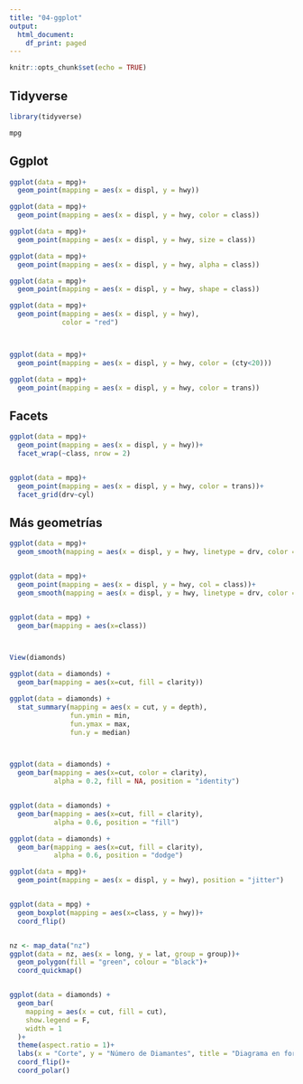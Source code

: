 ```yaml
---
title: "04-ggplot"
output:
  html_document:
    df_print: paged
---
```


```r
knitr::opts_chunk$set(echo = TRUE)
```

## Tidyverse
```r
library(tidyverse)

mpg
```

## Ggplot
```r
ggplot(data = mpg)+
  geom_point(mapping = aes(x = displ, y = hwy))

ggplot(data = mpg)+
  geom_point(mapping = aes(x = displ, y = hwy, color = class))

ggplot(data = mpg)+
  geom_point(mapping = aes(x = displ, y = hwy, size = class))

ggplot(data = mpg)+
  geom_point(mapping = aes(x = displ, y = hwy, alpha = class))

ggplot(data = mpg)+
  geom_point(mapping = aes(x = displ, y = hwy, shape = class))

ggplot(data = mpg)+
  geom_point(mapping = aes(x = displ, y = hwy),
             color = "red")



ggplot(data = mpg)+
  geom_point(mapping = aes(x = displ, y = hwy, color = (cty<20)))

ggplot(data = mpg)+
  geom_point(mapping = aes(x = displ, y = hwy, color = trans))
```



## Facets

```r
ggplot(data = mpg)+ 
  geom_point(mapping = aes(x = displ, y = hwy))+
  facet_wrap(~class, nrow = 2)


ggplot(data = mpg)+ 
  geom_point(mapping = aes(x = displ, y = hwy, color = trans))+
  facet_grid(drv~cyl)
```


## Más geometrías

```r
ggplot(data = mpg)+ 
  geom_smooth(mapping = aes(x = displ, y = hwy, linetype = drv, color = drv))


ggplot(data = mpg)+ 
  geom_point(mapping = aes(x = displ, y = hwy, col = class))+
  geom_smooth(mapping = aes(x = displ, y = hwy, linetype = drv, color = drv), se = F)


ggplot(data = mpg) + 
  geom_bar(mapping = aes(x=class))



View(diamonds)

ggplot(data = diamonds) + 
  geom_bar(mapping = aes(x=cut, fill = clarity))

ggplot(data = diamonds) + 
  stat_summary(mapping = aes(x = cut, y = depth),
               fun.ymin = min, 
               fun.ymax = max,
               fun.y = median)



ggplot(data = diamonds) + 
  geom_bar(mapping = aes(x=cut, color = clarity),
           alpha = 0.2, fill = NA, position = "identity")


ggplot(data = diamonds) + 
  geom_bar(mapping = aes(x=cut, fill = clarity),
           alpha = 0.6, position = "fill")

ggplot(data = diamonds) + 
  geom_bar(mapping = aes(x=cut, fill = clarity),
           alpha = 0.6, position = "dodge")

ggplot(data = mpg)+
  geom_point(mapping = aes(x = displ, y = hwy), position = "jitter")


ggplot(data = mpg) + 
  geom_boxplot(mapping = aes(x=class, y = hwy))+
  coord_flip()


nz <- map_data("nz")
ggplot(data = nz, aes(x = long, y = lat, group = group))+
  geom_polygon(fill = "green", colour = "black")+
  coord_quickmap()


ggplot(data = diamonds) + 
  geom_bar(
    mapping = aes(x = cut, fill = cut),
    show.legend = F,
    width = 1
  )+
  theme(aspect.ratio = 1)+
  labs(x = "Corte", y = "Número de Diamantes", title = "Diagrama en forma de tela de araña")+
  coord_flip()+
  coord_polar()



```



